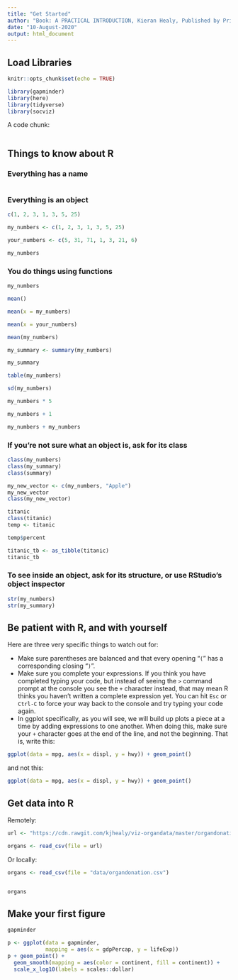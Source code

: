 ```yaml
---
title: "Get Started"
author: "Book: A PRACTICAL INTRODUCTION, Kieran Healy, Published by Princeton University Press, modified by Lily Popova Zhuhadar"
date: "10-August-2020"
output: html_document
---
```


## Load Libraries

```r
knitr::opts_chunk$set(echo = TRUE)

library(gapminder)
library(here)
library(tidyverse)
library(socviz)
```

A code chunk:

```r

```

## Things to know about R

### Everything has a name

```r

```


### Everything is an object

```r
c(1, 2, 3, 1, 3, 5, 25)

```

```r
my_numbers <- c(1, 2, 3, 1, 3, 5, 25)

your_numbers <- c(5, 31, 71, 1, 3, 21, 6)
```

```r
my_numbers
```


### You do things using functions

```r
my_numbers
```


```r
mean()
```

```r
mean(x = my_numbers)

mean(x = your_numbers)
```

```r
mean(my_numbers)
```

```r
my_summary <- summary(my_numbers)
```


```r
my_summary
```


```r

table(my_numbers)

sd(my_numbers)

my_numbers * 5

my_numbers + 1

my_numbers + my_numbers

```

### If you're not sure what an object is, ask for its class

```r
class(my_numbers)
class(my_summary)
class(summary)
```


```r
my_new_vector <- c(my_numbers, "Apple")
my_new_vector
class(my_new_vector)
```


```r
titanic
class(titanic)
temp <- titanic

```

```r
temp$percent
```


```r
titanic_tb <- as_tibble(titanic)
titanic_tb
```


### To see inside an object, ask for its structure, or use RStudio's object inspector

```r

str(my_numbers)
str(my_summary)

```


## Be patient with R, and with yourself

Here are three very specific things to watch out for:
  
- Make sure parentheses are balanced and that every opening "`(`" has
  a corresponding closing "`)`".
- Make sure you complete your expressions. If you think you have completed typing your code, but instead of seeing the `>` command prompt at the console you see the `+`
  character instead, that may mean R thinks you haven't written a complete
  expression yet. You can hit `Esc` or `Ctrl-C` to force your way back to the console and try typing your code again. 
- In ggplot specifically, as you will see, we will build up plots a
  piece at a time by adding expressions to one another. When doing
  this, make sure your `+` character goes at the end of the line, and
  not the beginning. That is, write this:


```r
ggplot(data = mpg, aes(x = displ, y = hwy)) + geom_point()
```


and not this:

```r
ggplot(data = mpg, aes(x = displ, y = hwy)) + geom_point()
```


## Get data into R

Remotely: 

```r

url <- "https://cdn.rawgit.com/kjhealy/viz-organdata/master/organdonation.csv"

organs <- read_csv(file = url)
```


Or locally:

```r

organs <- read_csv(file = "data/organdonation.csv")


organs
```

## Make your first figure 

```r
gapminder
```


```r

p <- ggplot(data = gapminder,
            mapping = aes(x = gdpPercap, y = lifeExp))
p + geom_point() + 
  geom_smooth(mapping = aes(color = continent, fill = continent)) + 
  scale_x_log10(labels = scales::dollar)

```
